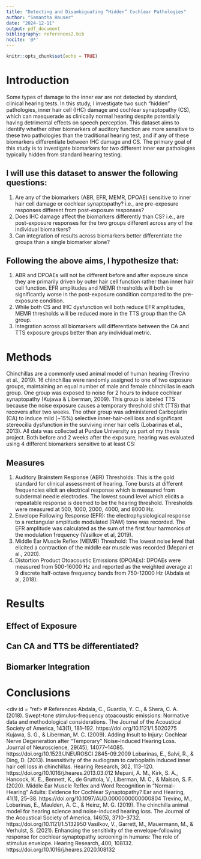 ```yaml
---
title: "Detecting and Disambiguating “Hidden” Cochlear Pathologies"
author: "Samantha Hauser"
date: "2024-12-11"
output: pdf_document
bibliography: references2.bib
nocite: '@*'
---
```


```r
knitr::opts_chunk$set(echo = TRUE)
```

# Introduction
  Some types of damage to the inner ear are not detected by standard, clinical hearing tests. In this study, I investigate two such “hidden” pathologies, inner hair cell (IHC) damage and cochlear synaptopathy (CS), which can masquerade as clinically normal hearing despite potentially having detrimental effects on speech perception. This dataset aims to identify whether other biomarkers of auditory function are more sensitive to these two pathologies than the traditional hearing test, and if any of these biomarkers differentiate between IHC damage and CS.
The primary goal of this study is to investigate biomarkers for two different inner ear pathologies typically hidden from standard hearing testing. 

## I will use this dataset to answer the following questions: 
1.	Are any of the biomarkers (ABR, EFR, MEMR, DPOAE) sensitive to inner hair cell damage or cochlear synaptopathy? i.e., are pre-exposure responses different from post-exposure responses?
2.	Does IHC damage affect the biomarkers differently than CS? i.e., are post-exposure responses for the two groups different across any of the individual biomarkers? 
3.	Can integration of results across biomarkers better differentiate the groups than a single biomarker alone? 

## Following the above aims, I hypothesize that: 
1. ABR and DPOAEs will not be different before and after exposure since they are primarily driven by outer hair cell function rather than inner hair cell function. EFR amplitudes and MEMR thresholds will both be significantly worse in the post-exposure condition compared to the pre-exposure condition. 
2. While both CS and IHC dysfunction will both reduce EFR amplitudes, MEMR thresholds will be reduced more in the TTS group than the CA group.
3. Integration across all biomarkers will differentiate between the CA and TTS exposure groups better than any individual metric.

# Methods
  Chinchillas are a commonly used animal model of human hearing (Trevino et al., 2019). 16 chinchillas were randomly assigned to one of two exposure groups, maintaining an equal number of male and female chinchillas in each group. One group was exposed to noise for 2 hours to induce cochlear synaptopathy (Kujawa & Liberman, 2009). This group is labeled TTS because the noise exposure causes a temporary threshold shift (TTS) that recovers after two weeks. The other group was administered Carboplatin (CA) to induce mild (~15%) selective inner-hair-cell loss and significant stereocilia dysfunction in the surviving inner hair cells (Lobarinas et al., 2013). All data was collected at Purdue University as part of my thesis project. Both before and 2 weeks after the exposure, hearing was evaluated using 4 different biomarkers sensitive to at least CS: 
  
## Measures
1.	Auditory Brainstem Response (ABR) Thresholds: This is the gold standard for clinical assessment of hearing. Tone bursts at different frequencies elicit an electrical response which is measured from subdermal needle electrodes. The lowest sound level which elicits a repeatable response is deemed to be the hearing threshold. Thresholds were measured at 500, 1000, 2000, 4000, and 8000 Hz.
2.	Envelope Following Response (EFR): the electrophysiological response to a rectangular amplitude modulated (RAM) tone was recorded. The EFR amplitude was calculated as the sum of the first four harmonics of the modulation frequency (Vasilkov et al, 2019). 
3.	Middle Ear Muscle Reflex (MEMR) Threshold: The lowest noise level that elicited a contraction of the middle ear muscle was recorded (Mepani et al., 2020). 
4.	Distortion Product Otoacoustic Emissions (DPOAEs): DPOAEs were measured from 500-16000 Hz and reported as the weighted average at 9 discrete half-octave frequency bands from 750-12000 Hz (Abdala et al, 2018). 

# Results
## Effect of Exposure
## Can CA and TTS be differentiated? 
## Biomarker Integration


# Conclusions
<div id = "ref> 
# References
Abdala, C., Guardia, Y. C., & Shera, C. A. (2018). Swept-tone stimulus-frequency otoacoustic emissions: Normative data and methodological considerations. The Journal of the Acoustical Society of America, 143(1), 181–192. https://doi.org/10.1121/1.5020275
Kujawa, S. G., & Liberman, M. C. (2009). Adding Insult to Injury: Cochlear Nerve Degeneration after “Temporary” Noise-Induced Hearing Loss. Journal of Neuroscience, 29(45), 14077–14085. https://doi.org/10.1523/JNEUROSCI.2845-09.2009
Lobarinas, E., Salvi, R., & Ding, D. (2013). Insensitivity of the audiogram to carboplatin induced inner hair cell loss in chinchillas. Hearing Research, 302, 113–120. https://doi.org/10.1016/j.heares.2013.03.012
Mepani, A. M., Kirk, S. A., Hancock, K. E., Bennett, K., de Gruttola, V., Liberman, M. C., & Maison, S. F. (2020). Middle Ear Muscle Reflex and Word Recognition in “Normal-Hearing” Adults: Evidence for Cochlear Synaptopathy? Ear and Hearing, 41(1), 25–38. https://doi.org/10.1097/AUD.0000000000000804
Trevino, M., Lobarinas, E., Maulden, A. C., & Heinz, M. G. (2019). The chinchilla animal model for hearing science and noise-induced hearing loss. The Journal of the Acoustical Society of America, 146(5), 3710–3732. https://doi.org/10.1121/1.5132950
Vasilkov, V., Garrett, M., Mauermann, M., & Verhulst, S. (2021). Enhancing the sensitivity of the envelope-following response for cochlear synaptopathy screening in humans: The role of stimulus envelope. Hearing Research, 400, 108132. https://doi.org/10.1016/j.heares.2020.108132
</div>

